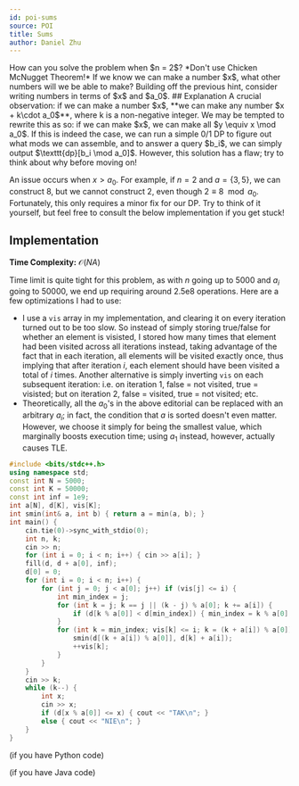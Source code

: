 ```yaml
---
id: poi-sums
source: POI
title: Sums
author: Daniel Zhu
---
```


<Spoiler title="Hint 1">
How can you solve the problem when $n = 2$? *Don't use Chicken McNugget Theorem!*
</Spoiler>
<Spoiler title="Hint 2">
If we know we can make a number $x$, what other numbers will we be able to make?
</Spoiler>
<Spoiler title="Hint 3">
Building off the previous hint, consider writing numbers in terms of $x$ and $a_0$.
</Spoiler>
## Explanation
A crucial observation: if we can make a number $x$, **we can make any number $x + k\cdot a_0$**, where k is a non-negative integer. We may be tempted to rewrite this as so: if we can make $x$, we can make all $y \equiv x \mod a_0$. If this is indeed the case, we can run a simple 0/1 DP to figure out what mods we can assemble, and to answer a query $b_i$, we can simply output $\texttt{dp}[b_i \mod a_0]$. However, this solution has a flaw; try to think about why before moving on!

An issue occurs when $x > a_0$. For example, if $n = 2$ and $a = \{3, 5\}$, we
can construct 8, but we cannot construct 2, even though $2 \equiv 8 \mod a_0$.
Fortunately, this only requires a minor fix for our DP. Try to think of it
yourself, but feel free to consult the below implementation if you get stuck!

## Implementation

**Time Complexity:** $\mathcal{O}(NA)$

Time limit is quite tight for this problem, as with $n$ going up to $5000$ and
$a_i$ going to $50000$, we end up requiring around $2.5\text{e}8$ operations.
Here are a few optimizations I had to use:

- I use a $\texttt{vis}$ array in my implementation, and clearing it on every
  iteration turned out to be too slow. So instead of simply storing true/false
  for whether an element is visisted, I stored how many times that element had
  been visited across all iterations instead, taking advantage of the fact that
  in each iteration, all elements will be visited exactly once, thus implying
  that after iteration $i$, each element should have been visited a total of $i$
  times. Another alternative is simply inverting $\texttt{vis}$ on each
  subsequent iteration: i.e. on iteration 1, false = not visited, true =
  visisted; but on iteration 2, false = visited, true = not visited; etc.
- Theoretically, all the $a_0$'s in the above editorial can be replaced with an
  arbitrary $a_i$; in fact, the condition that $a$ is sorted doesn't even
  matter. However, we choose it simply for being the smallest value, which
  marginally boosts execution time; using $a_1$ instead, however, actually
  causes TLE.

<LanguageSection>

<CPPSection>

```cpp
#include <bits/stdc++.h>
using namespace std;
const int N = 5000;
const int K = 50000;
const int inf = 1e9;
int a[N], d[K], vis[K];
int smin(int& a, int b) { return a = min(a, b); }
int main() {
	cin.tie(0)->sync_with_stdio(0);
	int n, k;
	cin >> n;
	for (int i = 0; i < n; i++) { cin >> a[i]; }
	fill(d, d + a[0], inf);
	d[0] = 0;
	for (int i = 0; i < n; i++) {
		for (int j = 0; j < a[0]; j++) if (vis[j] <= i) {
			int min_index = j;
			for (int k = j; k == j || (k - j) % a[0]; k += a[i]) {
				if (d[k % a[0]] < d[min_index]) { min_index = k % a[0]; }
			}
			for (int k = min_index; vis[k] <= i; k = (k + a[i]) % a[0]) {
				smin(d[(k + a[i]) % a[0]], d[k] + a[i]);
				++vis[k];
			}
		}
	}
	cin >> k;
	while (k--) {
		int x;
		cin >> x;
		if (d[x % a[0]] <= x) { cout << "TAK\n"; }
		else { cout << "NIE\n"; }
	}
}
```

</CPPSection>

<PySection>

(if you have Python code)

</PySection>

<JavaSection>

(if you have Java code)

</JavaSection>

</LanguageSection>

